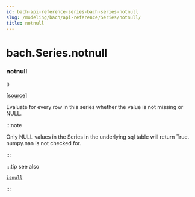 ```yaml
---
id: bach-api-reference-series-bach-series-notnull
slug: /modeling/bach/api-reference/Series/notnull/
title: notnull
---
```


# bach.Series.notnull

<div className="method">

### <span className="name">notnull</span>

<small className="parameter-list">()</small>


&#8203;<span className="view-source">[[source]](https://github.com/objectiv/objectiv-analytics/blob/main/bach/bach/series/series.py)</span>

<div className="content">

Evaluate for every row in this series whether the value is not missing or NULL.

:::note

Only NULL values in the Series in the underlying sql table will return True. numpy.nan is not
checked for.


:::

:::tip see also

[`isnull`](/modeling/bach/api-reference/Series/bach.Series.isnull.mdx)
    

:::


</div>


</div>
